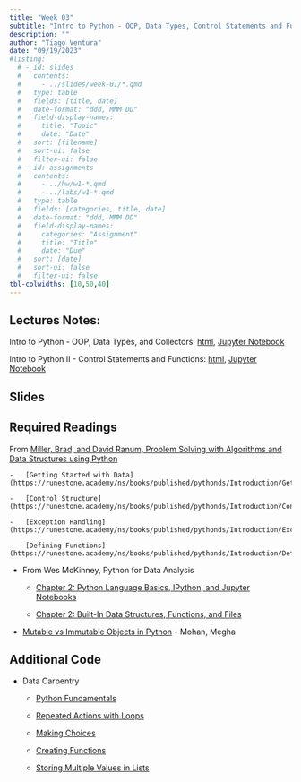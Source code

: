 ```yaml
---
title: "Week 03"
subtitle: "Intro to Python - OOP, Data Types, Control Statements and Functions"
description: ""
author: "Tiago Ventura"
date: "09/19/2023"
#listing:
  # - id: slides
  #   contents:
  #     - ../slides/week-01/*.qmd
  #   type: table
  #   fields: [title, date]
  #   date-format: "ddd, MMM DD"
  #   field-display-names:
  #     title: "Topic"
  #     date: "Date"
  #   sort: [filename]
  #   sort-ui: false
  #   filter-ui: false
  # - id: assignments
  #   contents:
  #     - ../hw/w1-*.qmd
  #     - ../labs/w1-*.qmd
  #   type: table
  #   fields: [categories, title, date]
  #   date-format: "ddd, MMM DD"
  #   field-display-names:
  #     categories: "Assignment"
  #     title: "Title"
  #     date: "Due"
  #   sort: [date]
  #   sort-ui: false
  #   filter-ui: false
tbl-colwidths: [10,50,40]
---
```


## Lectures Notes:

Intro to Python - OOP, Data Types, and Collectors: [html](/lecture_notes/week-03/_week-03_data_types.html), 
<a href="/lecture_notes/week-03/_week-03_data_types.ipynb" download> Jupyter Notebook </a>

Intro to Python II - Control Statements and Functions: [html](/lecture_notes/week-03/_week-03_iter_control_functions.html), 
<a href="/lecture_notes/week-03/_week-03_iter_control_functions.ipynb" download> Jupyter Notebook </a>

## Slides

<!-- -   TBD -->

## Required Readings

 From [Miller, Brad, and David Ranum, Problem Solving with Algorithms and Data Structures using Python](https://runestone.academy/ns/books/published/pythonds/index.html)

    -   [Getting Started with Data](https://runestone.academy/ns/books/published/pythonds/Introduction/GettingStartedwithData.html)

    -   [Control Structure](https://runestone.academy/ns/books/published/pythonds/Introduction/ControlStructures.html)

    -   [Exception Handling](https://runestone.academy/ns/books/published/pythonds/Introduction/ExceptionHandling.html)

    -   [Defining Functions](https://runestone.academy/ns/books/published/pythonds/Introduction/DefiningFunctions.html)

-   From Wes McKinney, Python for Data Analysis

    -   [Chapter 2: Python Language Basics, IPython, and Jupyter Notebooks](https://wesmckinney.com/book/python-basics.html)

    -   [Chapter 2: Built-In Data Structures, Functions, and Files](https://wesmckinney.com/book/python-builtin.html)

-   [Mutable vs Immutable Objects in Python](https://medium.com/@meghamohan/mutable-and-immutable-side-of-python-c2145cf72747) - Mohan, Megha

## Additional Code

-   Data Carpentry

    -   [Python Fundamentals](https://swcarpentry.github.io/python-novice-inflammation/01-intro/index.html)

    -   [Repeated Actions with Loops](https://swcarpentry.github.io/python-novice-inflammation/04-loop/index.html)

    -   [Making Choices](https://swcarpentry.github.io/python-novice-inflammation/07-cond/index.html)

    -   [Creating Functions](https://swcarpentry.github.io/python-novice-inflammation/08-func/index.html)

    -   [Storing Multiple Values in Lists](https://swcarpentry.github.io/python-novice-inflammation/05-lists/index.html)
